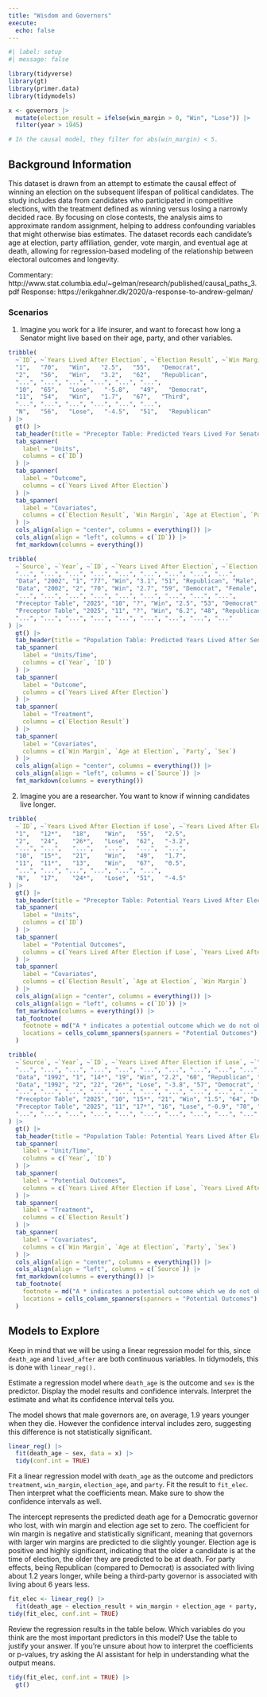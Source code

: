 ```yaml
---
title: "Wisdom and Governors"
execute: 
  echo: false
---
```


```r
#| label: setup
#| message: false

library(tidyverse)
library(gt)
library(primer.data)
library(tidymodels)

x <- governors |> 
  mutate(election_result = ifelse(win_margin > 0, "Win", "Lose")) |> 
  filter(year > 1945)

# In the causal model, they filter for abs(win_margin) < 5.
```


## Background Information

This dataset is drawn from an attempt to estimate the causal effect of winning an election on the subsequent lifespan of political candidates. The study includes data from candidates who participated in competitive elections, with the treatment defined as winning versus losing a narrowly decided race. By focusing on close contests, the analysis aims to approximate random assignment, helping to address confounding variables that might otherwise bias estimates. The dataset records each candidate’s age at election, party affiliation, gender, vote margin, and eventual age at death, allowing for regression-based modeling of the relationship between electoral outcomes and longevity. 

Commentary: http://www.stat.columbia.edu/~gelman/research/published/causal_paths_3.pdf
Response: https://erikgahner.dk/2020/a-response-to-andrew-gelman/

### Scenarios



1) Imagine you work for a life insurer, and want to forecast how long a Senator might live based on their age, party, and other variables. 

```r
tribble(
  ~`ID`, ~`Years Lived After Election`, ~`Election Result`, ~`Win Margin`, ~`Age at Election`, ~`Party`,
  "1",   "70",   "Win",   "2.5",   "55",   "Democrat",
  "2",   "56",   "Win",   "3.2",   "62",   "Republican",
  "...", "...", "...", "...", "...", "...",
  "10",  "65",   "Lose",   "-5.8",   "49",   "Democrat",
  "11",  "54",   "Win",   "1.7",   "67",   "Third",
  "...", "...", "...", "...", "...", "...",
  "N",   "56",   "Lose",   "-4.5",   "51",   "Republican"
) |>
  gt() |>
  tab_header(title = "Preceptor Table: Predicted Years Lived For Senators") |>
  tab_spanner(
    label = "Units",
    columns = c(`ID`)
  ) |>
  tab_spanner(
    label = "Outcome",
    columns = c(`Years Lived After Election`)
  ) |>
  tab_spanner(
    label = "Covariates",
    columns = c(`Election Result`, `Win Margin`, `Age at Election`, `Party`)
  ) |>
  cols_align(align = "center", columns = everything()) |>
  cols_align(align = "left", columns = c(`ID`)) |>
  fmt_markdown(columns = everything())
```

<!-- DK: Sort by year. Done -->

```r
tribble(
  ~`Source`, ~`Year`, ~`ID`, ~`Years Lived After Election`, ~`Election Result`, ~`Win Margin`, ~`Age at Election`, ~`Party`, ~`Sex`,
  "...", "...", "...", "...", "...", "...", "...", "...", "...",
  "Data", "2002", "1", "77", "Win", "3.1", "51", "Republican", "Male",
  "Data", "2002", "2", "70", "Win", "2.7", "59", "Democrat", "Female",
  "...", "...", "...", "...", "...", "...", "...", "...", "...",
  "Preceptor Table", "2025", "10", "?", "Win", "2.5", "53", "Democrat", "Male",
  "Preceptor Table", "2025", "11", "?", "Win", "6.2", "48", "Republican", "Female",
  "...", "...", "...", "...", "...", "...", "...", "...", "..."
) |>
  gt() |>
  tab_header(title = "Population Table: Predicted Years Lived After Senate Election") |>
  tab_spanner(
    label = "Units/Time",
    columns = c(`Year`, `ID`)
  ) |>
  tab_spanner(
    label = "Outcome",
    columns = c(`Years Lived After Election`)
  ) |>
  tab_spanner(
    label = "Treatment",
    columns = c(`Election Result`)
  ) |>
  tab_spanner(
    label = "Covariates",
    columns = c(`Win Margin`, `Age at Election`, `Party`, `Sex`)
  ) |>
  cols_align(align = "center", columns = everything()) |>
  cols_align(align = "left", columns = c(`Source`)) |>
  fmt_markdown(columns = everything())
```

2) Imagine you are a researcher. You want to know if winning candidates live longer. 

```r
tribble(
  ~`ID`, ~`Years Lived After Election if Lose`, ~`Years Lived After Election if Win`, ~`Election Result`, ~`Age at Election`, ~`Win Margin`,
  "1",   "12*",   "18",    "Win",   "55",   "2.5",
  "2",   "24",    "26*",   "Lose",  "62",   "-3.2",
  "...", "...",   "...",   "...",   "...",  "...",
  "10",  "15*",   "21",    "Win",   "49",   "1.7",
  "11",  "11*",   "13",    "Win",   "67",   "0.5",
  "...", "...", "...", "...", "...", "...",
  "N",   "17",    "24*",   "Lose",  "51",   "-4.5"
) |>
  gt() |>
  tab_header(title = "Preceptor Table: Potential Years Lived After Election") |>
  tab_spanner(
    label = "Units",
    columns = c(`ID`)
  ) |>
  tab_spanner(
    label = "Potential Outcomes",
    columns = c(`Years Lived After Election if Lose`, `Years Lived After Election if Win`)
  ) |>
  tab_spanner(
    label = "Covariates",
    columns = c(`Election Result`, `Age at Election`, `Win Margin`)
  ) |>
  cols_align(align = "center", columns = everything()) |>
  cols_align(align = "left", columns = c(`ID`)) |>
  fmt_markdown(columns = everything()) |>
  tab_footnote(
    footnote = md("A * indicates a potential outcome which we do not observe."),
    locations = cells_column_spanners(spanners = "Potential Outcomes")
  )
```

```r
tribble(
  ~`Source`, ~`Year`, ~`ID`, ~`Years Lived After Election if Lose`, ~`Years Lived After Election if Win`, ~`Election Result`, ~`Win Margin`, ~`Age at Election`, ~`Party`, ~`Sex`,
  "...", "...", "...", "...", "...", "...", "...", "...", "...", "...",
  "Data", "1992", "1", "14*", "19", "Win", "2.2", "60", "Republican", "Male",
  "Data", "1992", "2", "22", "26*", "Lose", "-3.8", "57", "Democrat", "Female",
  "...", "...", "...", "...", "...", "...", "...", "...", "...", "...",
  "Preceptor Table", "2025", "10", "15*", "21", "Win", "1.5", "64", "Democrat", "Male",
  "Preceptor Table", "2025", "11", "17*", "16", "Lose", "-0.9", "70", "Republican", "Female",
  "...", "...", "...", "...", "...", "...", "...", "...", "...", "..."
) |>
  gt() |>
  tab_header(title = "Population Table: Potential Years Lived After Election") |>
  tab_spanner(
    label = "Unit/Time",
    columns = c(`Year`, `ID`)
  ) |>
  tab_spanner(
    label = "Potential Outcomes",
    columns = c(`Years Lived After Election if Lose`, `Years Lived After Election if Win`)
  ) |>
  tab_spanner(
    label = "Treatment",
    columns = c(`Election Result`)
  ) |>
  tab_spanner(
    label = "Covariates",
    columns = c(`Win Margin`, `Age at Election`, `Party`, `Sex`)
  ) |>
  cols_align(align = "center", columns = everything()) |>
  cols_align(align = "left", columns = c(`Source`)) |>
  fmt_markdown(columns = everything()) |>
  tab_footnote(
    footnote = md("A * indicates a potential outcome which we do not observe."),
    locations = cells_column_spanners(spanners = "Potential Outcomes")
  )
```

## Models to Explore

Keep in mind that we will be using a linear regression model for this, since `death_age` and `lived_after` are both continuous variables. In tidymodels, this is done with `linear_reg().`

Estimate a regression model where `death_age` is the outcome and `sex` is the predictor. Display the model results and confidence intervals. Interpret the estimate and what its confidence interval tells you.

The model shows that male governors are, on average, 1.9 years younger when they die. However the confidence interval includes zero, suggesting this difference is not statistically significant.

```r
linear_reg() |> 
  fit(death_age ~ sex, data = x) |> 
  tidy(conf.int = TRUE)
```

Fit a linear regression model with `death_age` as the outcome and predictors `treatment`, `win_margin`, `election_age`, and `party`. Fit the result to `fit_elec`. Then interpret what the coefficients mean. Make sure to show the confidence intervals as well.

The intercept represents the predicted death age for a Democratic governor who lost, with win margin and election age set to zero. The coefficient for win margin is negative and statistically significant, meaning that governors with larger win margins are predicted to die slightly younger. Election age is positive and highly significant, indicating that the older a candidate is at the time of election, the older they are predicted to be at death. For party effects, being Republican (compared to Democrat) is associated with living about 1.2 years longer, while being a third-party governor is associated with living about 6 years less.

```r
fit_elec <- linear_reg() |>
  fit(death_age ~ election_result + win_margin + election_age + party, data = x)
tidy(fit_elec, conf.int = TRUE)
```

Review the regression results in the table below. Which variables do you think are the most important predictors in this model? Use the table to justify your answer.
If you’re unsure about how to interpret the coefficients or p-values, try asking the AI assistant for help in understanding what the output means.

<!-- AT: Still need to add example answer -->

```r
tidy(fit_elec, conf.int = TRUE) |> 
  gt()
```

